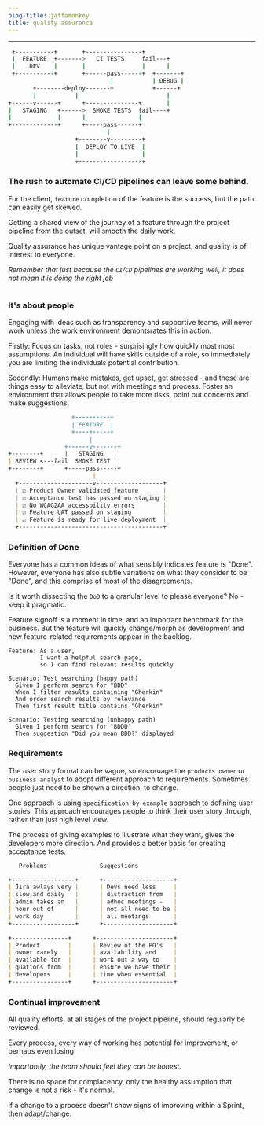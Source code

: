 ```yaml
---
blog-title: jaffamonkey
title: quality assurance
---
```



---
<CodeWave>

```bash
 +-----------+       +----------------+     
 |  FEATURE  +------->   CI TESTS     fail---+  
 |    DEV    |       |                |      |
 +-----------+       +------pass------+  +-------+
                             |           | DEBUG |     
       +--------deploy-------+           +------+
       |           |                         |
+------v------+      +---------------+       |
|   STAGING   +------>  SMOKE TESTS  fail----+
|             |      |               |
+-------------+      +-----pass------+
                            |
                   +--------v---------+
                   |  DEPLOY TO LIVE  |
                   |                  |
                   +------------------+
```

### The rush to automate CI/CD pipelines can leave some behind.

For the client, `feature` completion of the feature is the success, but the path can easily get skewed.

Getting a shared view of the journey of a feature through the project pipeline from the outset, will smooth the daily work.

Quality assurance has unique vantage point on a project, and quality is of interest to everyone.

_Remember that just because the `CI`/`CD` pipelines are working well, it does not mean it is doing the right job_ 

```jsx


```

### It's about people

Engaging with ideas such as transparency and supportive teams, will never work unless the work environment demontsrates this in action.

Firstly: Focus on tasks, not roles - surprisingly how quickly most most assumptions. An individual will have skills outside of a role, so immediately you are limiting the individuals potential contribution.

Secondly: Humans make mistakes, get upset, get stressed - and these are things easy to alleviate, but not with meetings and process. Foster an environment that allows people to take more risks, point out concerns and make suggestions.


```markdown
                  +----------+
                  | FEATURE  |
                  +----+-----+
                       |
                +------v-------+      
+--------+      |   STAGING    |       
| REVIEW <---fail  SMOKE TEST  |
+--------+      +-----pass-----+
                        |
  +---------------------v-------------------+
  | ☑ Product Owner validated feature       |
  | ☑ Acceptance test has passed on staging |
  | ☑ No WCAG2AA accessbility errors        |
  | ☑ Feature UAT passed on staging         |
  | ☑ Feature is ready for live deployment  |
  +-----------------------------------------+
```

### Definition of Done

Everyone has a common ideas of what sensibly indicates feature is "Done". However, everyone has also subtle variations on what they consider to be "Done", and this comprise of most of the disagreements.

Is it worth dissecting the `DoD` to a granular level to please everyone? No - keep it pragmatic.

Feature signoff is a moment in time, and an important benchmark for the business. But the feature will quickly change/morph as development and new feature-related requirements appear in the backlog.

```gherkin
Feature: As a user, 
         I want a helpful search page, 
         so I can find relevant results quickly
  
Scenario: Test searching (happy path)
  Given I perform search for "BDD" 
  When I filter results containing "Gherkin"
  And order search results by relevance
  Then first result title contains "Gherkin"

Scenario: Testing searching (unhappy path)
  Given I perform search for "BDDD" 
  Then suggestion "Did you mean BDD?" displayed
```

### Requirements

The user story format can be vague, so encoruage the `products owner` or `business analyst` to adopt different approach to requirements. Sometimes people just need to be shown a direction, to change.

One approach is using `specification by example` approach to defining user stories. This approach encourages people to think their user story through, rather than just high level view.

The process of giving examples to illustrate what they want, gives the developers more direction. And provides a better basis for creating acceptance tests.

```markdown
   Problems               Suggestions

+------------------+      +--------------------+
| Jira awlays very |      | Devs need less     |
| slow,and daily   |      | distraction from   |
| admin takes an   |      | adhoc meetings -   |
| hour out of      |      | not all need to be |
| work day         |      | all meetings       |
+------------------+      +--------------------+

+----------------+      +----------------------+
| Product        |      | Review of the PO's   |
| owner rarely   |      | availability and     |
| available for  |      | work out a way to    |
| quations from  |      | ensure we have their |
| developers     |      | time when essential  |
+----------------+      +----------------------+
```

### Continual improvement

All quality efforts, at all stages of the project pipeline, should regularly be reviewed.

Every process, every way of working has potential for improvement, or perhaps even losing

_Importantly, the team should feel they can be honest._

There is no space for complacency, only the healthy assumption that change is not a risk - it's normal.

If a change to a process doesn't show signs of improving within a Sprint, then adapt/change.

</CodeWave>
